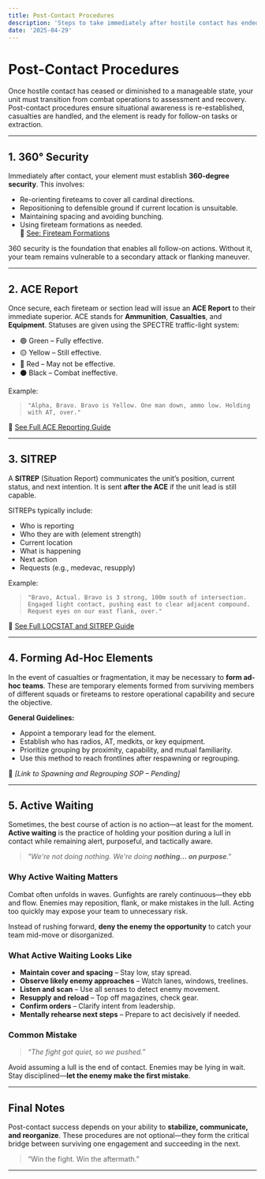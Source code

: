 ```yaml
---
title: Post-Contact Procedures
description: 'Steps to take immediately after hostile contact has ended to regain unit cohesion, report status, and prepare for further tasking.'
date: '2025-04-29'
---
```


# Post-Contact Procedures

Once hostile contact has ceased or diminished to a manageable state, your unit must transition from combat operations to assessment and recovery. Post-contact procedures ensure situational awareness is re-established, casualties are handled, and the element is ready for follow-on tasks or extraction.

---

## 1. 360° Security

Immediately after contact, your element must establish **360-degree security**. This involves:

- Re-orienting fireteams to cover all cardinal directions.
- Repositioning to defensible ground if current location is unsuitable.
- Maintaining spacing and avoiding bunching.
- Using fireteam formations as needed.  
  📘 [See: Fireteam Formations](sop/movement-tactics/section-maneuvers/fireteam-formations)

360 security is the foundation that enables all follow-on actions. Without it, your team remains vulnerable to a secondary attack or flanking maneuver.

---

## 2. ACE Report

Once secure, each fireteam or section lead will issue an **ACE Report** to their immediate superior. ACE stands for **Ammunition**, **Casualties**, and **Equipment**. Statuses are given using the SPECTRE traffic-light system:

- 🟢 Green – Fully effective.
- 🟡 Yellow – Still effective.
- 🔴 Red – May not be effective.
- ⚫ Black – Combat ineffective.

Example:

> `"Alpha, Bravo. Bravo is Yellow. One man down, ammo low. Holding with AT, over."`

📘 [See Full ACE Reporting Guide](sop/communications/unit-reporting/ace-report)

---

## 3. SITREP

A **SITREP** (Situation Report) communicates the unit’s position, current status, and next intention. It is sent **after the ACE** if the unit lead is still capable.

SITREPs typically include:

- Who is reporting
- Who they are with (element strength)
- Current location
- What is happening
- Next action
- Requests (e.g., medevac, resupply)

Example:

> `"Bravo, Actual. Bravo is 3 strong, 100m south of intersection. Engaged light contact, pushing east to clear adjacent compound. Request eyes on our east flank, over."`

📘 [See Full LOCSTAT and SITREP Guide](/sop/communications/unit-reporting/locstat-sitrep)

---

## 4. Forming Ad-Hoc Elements

In the event of casualties or fragmentation, it may be necessary to **form ad-hoc teams**. These are temporary elements formed from surviving members of different squads or fireteams to restore operational capability and secure the objective.

**General Guidelines:**

- Appoint a temporary lead for the element.
- Establish who has radios, AT, medkits, or key equipment.
- Prioritize grouping by proximity, capability, and mutual familiarity.
- Use this method to reach frontlines after respawning or regrouping.

📌 _[Link to Spawning and Regrouping SOP – Pending]_

---

## 5. Active Waiting

Sometimes, the best course of action is no action—at least for the moment. **Active waiting** is the practice of holding your position during a lull in contact while remaining alert, purposeful, and tactically aware.

> _"We're not doing nothing. We're doing **nothing… on purpose**."_

### Why Active Waiting Matters

Combat often unfolds in waves. Gunfights are rarely continuous—they ebb and flow. Enemies may reposition, flank, or make mistakes in the lull. Acting too quickly may expose your team to unnecessary risk.

Instead of rushing forward, **deny the enemy the opportunity** to catch your team mid-move or disorganized.

### What Active Waiting Looks Like

- **Maintain cover and spacing** – Stay low, stay spread.
- **Observe likely enemy approaches** – Watch lanes, windows, treelines.
- **Listen and scan** – Use all senses to detect enemy movement.
- **Resupply and reload** – Top off magazines, check gear.
- **Confirm orders** – Clarify intent from leadership.
- **Mentally rehearse next steps** – Prepare to act decisively if needed.

### Common Mistake

> _“The fight got quiet, so we pushed.”_

Avoid assuming a lull is the end of contact. Enemies may be lying in wait. Stay disciplined—**let the enemy make the first mistake**.

---

## Final Notes

Post-contact success depends on your ability to **stabilize, communicate, and reorganize**. These procedures are not optional—they form the critical bridge between surviving one engagement and succeeding in the next.

> “Win the fight. Win the aftermath.”

---
